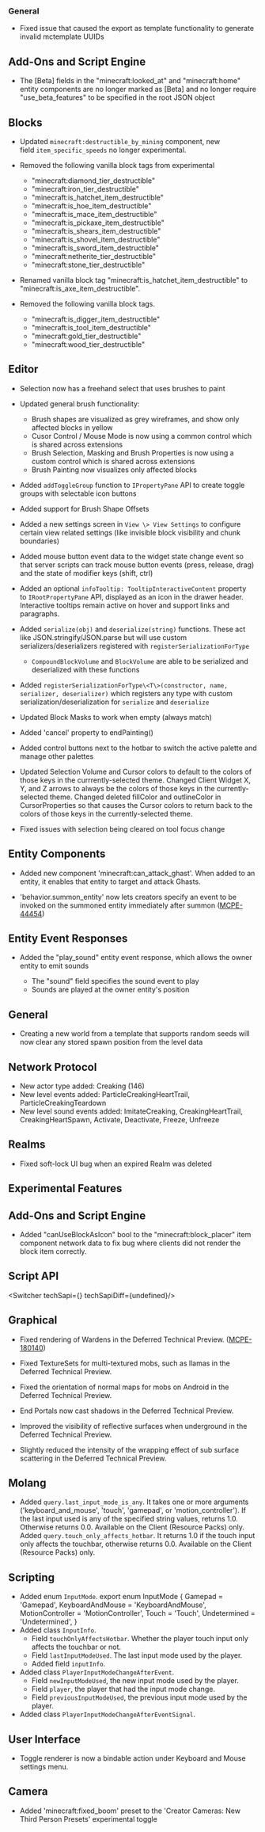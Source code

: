 



### General

-   Fixed issue that caused the export as template functionality to generate invalid mctemplate UUIDs

## Add-Ons and Script Engine

-   The \[Beta\] fields in the "minecraft:looked\_at" and "minecraft:home" entity components are no longer marked as \[Beta\] and no longer require "use\_beta\_features" to be specified in the root JSON object

## Blocks

-   Updated `minecraft:destructible_by_mining` component, new field `item_specific_speeds` no longer experimental.
    
-   Removed the following vanilla block tags from experimental
    
    -   "minecraft:diamond\_tier\_destructible"
    -   "minecraft:iron\_tier\_destructible"
    -   "minecraft:is\_hatchet\_item\_destructible"
    -   "minecraft:is\_hoe\_item\_destructible"
    -   "minecraft:is\_mace\_item\_destructible"
    -   "minecraft:is\_pickaxe\_item\_destructible"
    -   "minecraft:is\_shears\_item\_destructible"
    -   "minecraft:is\_shovel\_item\_destructible"
    -   "minecraft:is\_sword\_item\_destructible"
    -   "minecraft:netherite\_tier\_destructible"
    -   "minecraft:stone\_tier\_destructible"
-   Renamed vanilla block tag "minecraft:is\_hatchet\_item\_destructible" to "minecraft:is\_axe\_item\_destructible".
    
-   Removed the following vanilla block tags.
    
    -   "minecraft:is\_digger\_item\_destructible"
    -   "minecraft:is\_tool\_item\_destructible"
    -   "minecraft:gold\_tier\_destructible"
    -   "minecraft:wood\_tier\_destructible"

## Editor

-   Selection now has a freehand select that uses brushes to paint
    
-   Updated general brush functionality:
    
    -   Brush shapes are visualized as grey wireframes, and show only affected blocks in yellow
    -   Cusor Control / Mouse Mode is now using a common control which is shared across extensions
    -   Brush Selection, Masking and Brush Properties is now using a custom control which is shared across extensions
    -   Brush Painting now visualizes only affected blocks
-   Added `addToggleGroup` function to `IPropertyPane` API to create toggle groups with selectable icon buttons
    
-   Added support for Brush Shape Offsets
    
-   Added a new settings screen in `View \> View Settings` to configure certain view related settings (like invisible block visibility and chunk boundaries)
    
-   Added mouse button event data to the widget state change event so that server scripts can track mouse button events (press, release, drag) and the state of modifier keys (shift, ctrl)
    
-   Added an optional `infoTooltip: TooltipInteractiveContent` property to `IRootPropertyPane` API, displayed as an icon in the drawer header. Interactive tooltips remain active on hover and support links and paragraphs.
    
-   Added `serialize(obj)` and `deserialize(string)` functions. These act like JSON.stringify/JSON.parse but will use custom serializers/deserializers registered with `registerSerializationForType`
    
    -   `CompoundBlockVolume` and `BlockVolume` are able to be serialized and deserialized with these functions
-   Added `registerSerializationForType\<T\>(constructor, name, serializer, deserializer)` which registers any type with custom serialization/deserialization for `serialize` and `deserialize`
    
-   Updated Block Masks to work when empty (always match)
    
-   Added 'cancel' property to endPainting()
    
-   Added control buttons next to the hotbar to switch the active palette and manage other palettes
    
-   Updated Selection Volume and Cursor colors to default to the colors of those keys in the currrently-selected theme. Changed Client Widget X, Y, and Z arrows to always be the colors of those keys in the currently-selected theme. Changed deleted fillColor and outlineColor in CursorProperties so that causes the Cursor colors to return back to the colors of those keys in the currently-selected theme.
    
-   Fixed issues with selection being cleared on tool focus change
    

## Entity Components

-   Added new component 'minecraft:can\_attack\_ghast'. When added to an entity, it enables that entity to target and attack Ghasts.
    
-   'behavior.summon\_entity' now lets creators specify an event to be invoked on the summoned entity immediately after summon ([MCPE-44454](https://bugs.mojang.com/browse/MCPE-44454))
    

## Entity Event Responses

-   Added the "play\_sound" entity event response, which allows the owner entity to emit sounds
    
    -   The "sound" field specifies the sound event to play
    -   Sounds are played at the owner entity's position

## General

-   Creating a new world from a template that supports random seeds will now clear any stored spawn position from the level data

## Network Protocol

-   New actor type added: Creaking (146)
-   New level events added: ParticleCreakingHeartTrail, ParticleCreakingTeardown
-   New level sound events added: ImitateCreaking, CreakingHeartTrail, CreakingHeartSpawn, Activate, Deactivate, Freeze, Unfreeze

## Realms

-   Fixed soft-lock UI bug when an expired Realm was deleted




<h2 className="experimental_divider">Experimental Features</h2>




## Add-Ons and Script Engine

-   Added "canUseBlockAsIcon" bool to the "minecraft:block\_placer" item component network data to fix bug where clients did not render the block item correctly.


## **Script API**

<Switcher techSapi={<TechSapiExp/>} techSapiDiff={undefined}/>

## Graphical

-   Fixed rendering of Wardens in the Deferred Technical Preview. ([MCPE-180140](https://bugs.mojang.com/browse/MCPE-180140))
    
-   Fixed TextureSets for multi-textured mobs, such as llamas in the Deferred Technical Preview.
    
-   Fixed the orientation of normal maps for mobs on Android in the Deferred Technical Preview.
    
-   End Portals now cast shadows in the Deferred Technical Preview.
    
-   Improved the visibility of reflective surfaces when underground in the Deferred Technical Preview.
    
-   Slightly reduced the intensity of the wrapping effect of sub surface scattering in the Deferred Technical Preview.
    

## Molang

-   Added `query.last_input_mode_is_any`. It takes one or more arguments ('keyboard\_and\_mouse', 'touch', 'gamepad', or 'motion\_controller'). If the last input used is any of the specified string values, returns 1.0. Otherwise returns 0.0. Available on the Client (Resource Packs) only. Added `query.touch_only_affects_hotbar`. It returns 1.0 if the touch input only affects the touchbar, otherwise returns 0.0. Available on the Client (Resource Packs) only.

## Scripting

-   Added enum `InputMode`. export enum InputMode \{ Gamepad = 'Gamepad', KeyboardAndMouse = 'KeyboardAndMouse', MotionController = 'MotionController', Touch = 'Touch', Undetermined = 'Undetermined', \}
-   Added class `InputInfo`.
    -   Field `touchOnlyAffectsHotbar`. Whether the player touch input only affects the touchbar or not.
    -   Field `lastInputModeUsed`. The last input mode used by the player.
    -   Added field `inputInfo`.
-   Added class `PlayerInputModeChangeAfterEvent`.
    -   Field `newInputModeUsed`, the new input mode used by the player.
    -   Field `player`, the player that had the input mode change.
    -   Field `previousInputModeUsed`, the previous input mode used by the player.
-   Added class `PlayerInputModeChangeAfterEventSignal`.

## User Interface

-   Toggle renderer is now a bindable action under Keyboard and Mouse settings menu.

## Camera

-   Added 'minecraft:fixed\_boom' preset to the 'Creator Cameras: New Third Person Presets' experimental toggle